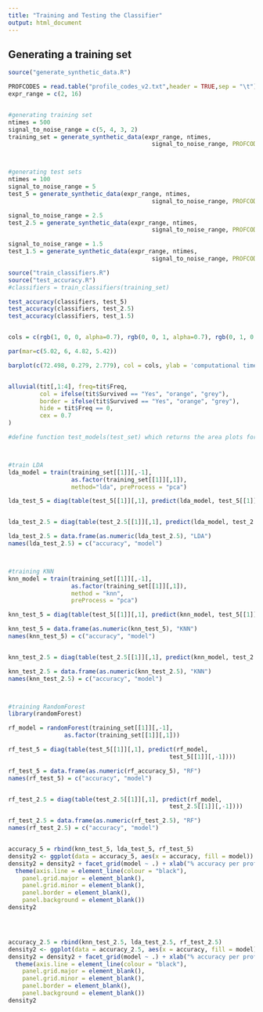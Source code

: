 ```yaml
---
title: "Training and Testing the Classifier"
output: html_document
---
```


## Generating a training set
```r
source("generate_synthetic_data.R")

PROFCODES = read.table("profile_codes_v2.txt",header = TRUE,sep = "\t") 
expr_range = c(2, 16) 


#generating training set 
ntimes = 500
signal_to_noise_range = c(5, 4, 3, 2)
training_set = generate_synthetic_data(expr_range, ntimes, 
                                         signal_to_noise_range, PROFCODES = PROFCODES)



#generating test sets 
ntimes = 100
signal_to_noise_range = 5
test_5 = generate_synthetic_data(expr_range, ntimes, 
                                         signal_to_noise_range, PROFCODES = PROFCODES)

signal_to_noise_range = 2.5
test_2.5 = generate_synthetic_data(expr_range, ntimes, 
                                         signal_to_noise_range, PROFCODES = PROFCODES)

signal_to_noise_range = 1.5
test_1.5 = generate_synthetic_data(expr_range, ntimes, 
                                         signal_to_noise_range, PROFCODES = PROFCODES)

```


```r
source("train_classifiers.R")
source("test_accuracy.R")
#classifiers = train_classifiers(training_set)

test_accuracy(classifiers, test_5)
test_accuracy(classifiers, test_2.5)
test_accuracy(classifiers, test_1.5)


cols = c(rgb(1, 0, 0, alpha=0.7), rgb(0, 0, 1, alpha=0.7), rgb(0, 1, 0, alpha=0.7))

par(mar=c(5.02, 6, 4.82, 5.42))

barplot(c(72.498, 0.279, 2.779), col = cols, ylab = 'computational time (s)')


alluvial(tit[,1:4], freq=tit$Freq,
         col = ifelse(tit$Survived == "Yes", "orange", "grey"),
         border = ifelse(tit$Survived == "Yes", "orange", "grey"),
         hide = tit$Freq == 0,
         cex = 0.7
)

#define function test_models(test_set) which returns the area plots for the three models



#train LDA
lda_model = train(training_set[[1]][,-1], 
                  as.factor(training_set[[1]][,1]), 
                  method="lda", preProcess = "pca")

lda_test_5 = diag(table(test_5[[1]][,1], predict(lda_model, test_5[[1]][,-1])))


lda_test_2.5 = diag(table(test_2.5[[1]][,1], predict(lda_model, test_2.5[[1]][,-1])))

lda_test_2.5 = data.frame(as.numeric(lda_test_2.5), "LDA")
names(lda_test_2.5) = c("accuracy", "model")



#training KNN
knn_model = train(training_set[[1]][,-1], 
                  as.factor(training_set[[1]][,1]),
                  method = "knn",
                  preProcess = "pca")

knn_test_5 = diag(table(test_5[[1]][,1], predict(knn_model, test_5[[1]][,-1])))

knn_test_5 = data.frame(as.numeric(knn_test_5), "KNN")
names(knn_test_5) = c("accuracy", "model")


knn_test_2.5 = diag(table(test_2.5[[1]][,1], predict(knn_model, test_2.5[[1]][,-1])))

knn_test_2.5 = data.frame(as.numeric(knn_test_2.5), "KNN")
names(knn_test_2.5) = c("accuracy", "model")



#training RandomForest
library(randomForest)

rf_model = randomForest(training_set[[1]][,-1],
                as.factor(training_set[[1]][,1]))

rf_test_5 = diag(table(test_5[[1]][,1], predict(rf_model,
                                              test_5[[1]][,-1])))

rf_test_5 = data.frame(as.numeric(rf_accuracy_5), "RF")
names(rf_test_5) = c("accuracy", "model")


rf_test_2.5 = diag(table(test_2.5[[1]][,1], predict(rf_model,
                                              test_2.5[[1]][,-1])))

rf_test_2.5 = data.frame(as.numeric(rf_test_2.5), "RF")
names(rf_test_2.5) = c("accuracy", "model")


accuracy_5 = rbind(knn_test_5, lda_test_5, rf_test_5)
density2 <- ggplot(data = accuracy_5, aes(x = accuracy, fill = model)) + geom_density(stat = "density", alpha=I(0.2))
density2 = density2 + facet_grid(model ~ .) + xlab("% accuracy per profile") +   theme_bw() +
  theme(axis.line = element_line(colour = "black"),
    panel.grid.major = element_blank(),
    panel.grid.minor = element_blank(),
    panel.border = element_blank(),
    panel.background = element_blank()) 
density2  




accuracy_2.5 = rbind(knn_test_2.5, lda_test_2.5, rf_test_2.5)
density2 <- ggplot(data = accuracy_2.5, aes(x = accuracy, fill = model)) + geom_density(stat = "density", alpha=I(0.2))
density2 = density2 + facet_grid(model ~ .) + xlab("% accuracy per profile") +   theme_bw() +
  theme(axis.line = element_line(colour = "black"),
    panel.grid.major = element_blank(),
    panel.grid.minor = element_blank(),
    panel.border = element_blank(),
    panel.background = element_blank()) 
density2  




```